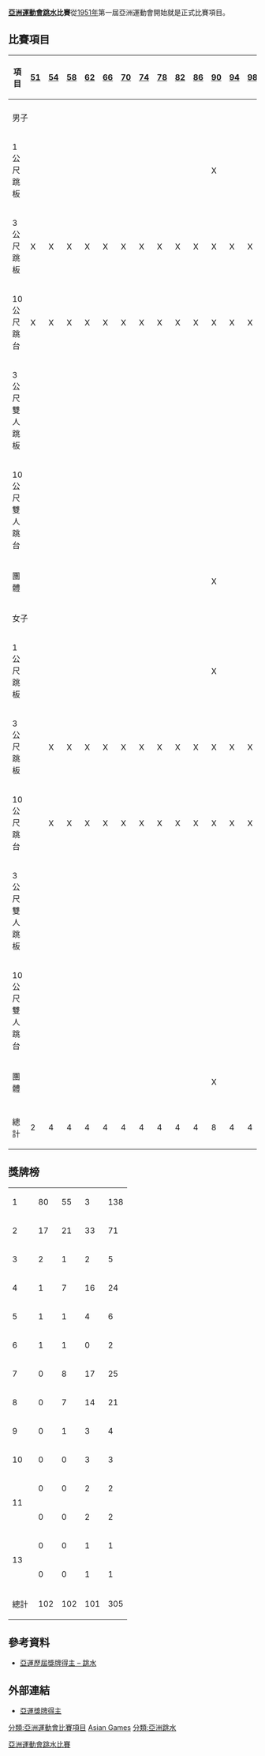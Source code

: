 '''[[亞洲運動會|亞洲運動會]][[跳水|跳水]]比賽'''從[[1951年亞洲運動會|1951年]]第一屆亞洲運動會開始就是正式比賽項目。

==比賽項目==
{| class="wikitable" style="text-align:center"
! width="200"|項目 || width=20|[[1951年亞洲運動會跳水比賽|51]] || width=20|[[1954年亞洲運動會跳水比賽|54]] || width=20|[[1958年亞洲運動會跳水比賽|58]] || width=20|[[1962年亞洲運動會跳水比賽|62]] || width=20|[[1966年亞洲運動會跳水比賽|66]] || width=20|[[1970年亞洲運動會跳水比賽|70]] || width=20|[[1974年亞洲運動會跳水比賽|74]] || width=20|[[1978年亞洲運動會跳水比賽|78]] || width=20|[[1982年亞洲運動會跳水比賽|82]] || width=20|[[1986年亞洲運動會跳水比賽|86]] || width=20|[[1990年亞洲運動會跳水比賽|90]] || width=20|[[1994年亞洲運動會跳水比賽|94]] || width=20|[[1998年亞洲運動會跳水比賽|98]] || width=20|[[2002年亞洲運動會跳水比賽|02]] || width=20|[[2006年亞洲運動會跳水比賽|06]] || width=20|[[2010年亞洲運動會跳水比賽|10]] || width=20|[[2014年亞洲運動會跳水比賽|14]] || width=20|[[2018年亞洲運動會跳水比賽|18]]  || width=20|[[2022年亞洲運動會跳水比賽|22]]  ||width=40|年
|-bgcolor=#DDDDDD
|colspan=21| 
|-
!colspan=21| 男子
|-
|align=left| 1公尺跳板 || || || || || || || || || || || X || || || || X || X || X || X ||X || '''6
|-
|align=left| 3公尺跳板 || X || X || X || X || X || X || X || X || X || X || X || X || X || X || X || X || X || X ||X || '''19
|-
|align=left| 10公尺跳台 || X || X || X || X || X || X || X || X || X || X || X || X || X || X || X || X || X || X || X || '''19
|-
|align=left| 3公尺雙人跳板 || || || || || || || || || || || || || || X || X || X || X || X || X || '''6
|-
|align=left| 10公尺雙人跳台 || || || || || || || || || || || || || || X || X || X || X || X || X || '''6
|-
|align=left| 團體 || || || || || || || || || || || X || || || || || || || || || '''1
|-
!colspan=21| 女子
|-
|align=left| 1公尺跳板 || || || || || || || || || || || X || || || || X || X || X || X || X || '''6
|-
|align=left| 3公尺跳板 || || X || X || X || X || X || X || X || X || X || X || X || X || X || X || X || X || X || X || '''18
|-
|align=left| 10公尺跳台 || || X || X || X || X || X || X || X || X || X || X || X || X || X || X || X || X || X || X || '''18
|-
|align=left| 3公尺雙人跳板 || || || || || || || || || || || || || || X || X || X || X || X || X || '''6
|-
|align=left| 10公尺雙人跳台 || || || || || || || || || || || || || || X || X || X || X || X || X || '''6
|-
|align=left| 團體 || || || || || || || || || || || X || || || || || || || || || '''1
|-bgcolor=#DDDDDD
|colspan=21| 
|-
!總計 || 2 || 4 || 4 || 4 || 4 || 4 || 4 || 4 || 4 || 4 || 8 || 4 || 4 || 8 || 10 || 10 || 10 || 10 || 10 ||
|}

==獎牌榜==

{| {{RankedMedalTable|nation-width=200px}}
|-
|1||align=left|{{flagIOC2|CHN|亚洲运动会}}||80||55||3||138
|-
|2||align=left|{{flagIOC2|JPN|亚洲运动会}}||17||21||33||71
|-
|3||align=left|{{flagIOC2|IND|亚洲运动会}}||2||1||2||5
|-
|4||align=left|{{flagIOC2|KOR|亚洲运动会}}||1||7||16||24
|-
|5||align=left|{{flagIOC2|INA|亚洲运动会}}||1||1||4||6
|-
|6||align=left|{{flagIOC2|ISR|亚洲运动会}}||1||1||0||2
|-
|7||align=left|{{flagIOC2|MAS|亚洲运动会}}||0||8||17||25
|-
|8||align=left|{{flagIOC2|PRK|亚洲运动会}}||0||7||14||21
|-
|9||align=left|{{flagIOC2|IRI|亚洲运动会}}||0||1||3||4
|-
|10||align=left|{{flagIOC2|THA|亚洲运动会}}||0||0||3||3
|-
|rowspan=2|11||align=left|{{flagIOC2|TPE|亚洲运动会}}||0||0||2||2
|-
|align=left|{{flagIOC2|KAZ|亚洲运动会}}||0||0||2||2
|-
|rowspan=2|13||align=left|{{flagIOC2|MAC|亚洲运动会}}||0||0||1||1
|-
|align=left|{{flagIOC2|PHI|亚洲运动会}}||0||0||1||1
|-
!colspan=2| 總計 || 102 || 102 || 101 || 305
|}

==參考資料==
{{reflist}}
* [https://web.archive.org/web/20170116043500/http://www.doha-2006.com/gis/menuroot/sports/Diving_HR.aspx-id%3DDV.html 亞運歷屆獎牌得主 – 跳水]

==外部連結==
*[https://web.archive.org/web/20140715015929/http://gongjushu.oversea.cnki.net/oversea/ShowDetail.aspx?Table=CRFDOTHERINFO&ShowField=Content&TitleField=Title-ShowTitle&Field=OTHERID&Value=R20060906000A000028 亞運獎牌得主]

{{亞洲運動會項目}}
{{亞洲運動會跳水比賽}}


[[Category:亞洲運動會跳水比賽|]]
[[分類:亞洲運動會比賽項目|分類:亞洲運動會比賽項目]]
[[分類:綜合運動會跳水比賽|Asian Games]]
[[分類:亞洲跳水|分類:亞洲跳水]]